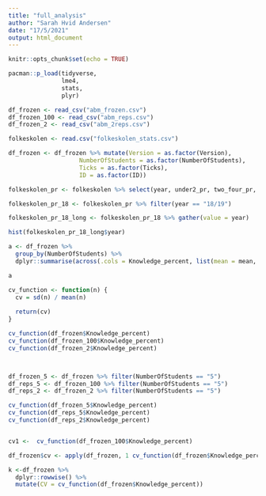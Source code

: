 ```yaml
---
title: "full_analysis"
author: "Sarah Hvid Andersen"
date: "17/5/2021"
output: html_document
---
```


```r
knitr::opts_chunk$set(echo = TRUE)

pacman::p_load(tidyverse,
               lme4,
               stats,
               plyr)
```


```r
df_frozen <- read_csv("abm_frozen.csv")
df_frozen_100 <- read_csv("abm_reps.csv")
df_frozen_2 <- read_csv("abm_2reps.csv")

folkeskolen <- read.csv("folkeskolen_stats.csv")

df_frozen <- df_frozen %>% mutate(Version = as.factor(Version),
                    NumberOfStudents = as.factor(NumberOfStudents),
                    Ticks = as.factor(Ticks),
                    ID = as.factor(ID))

```


```r

folkeskolen_pr <- folkeskolen %>% select(year, under2_pr, two_four_pr, four_seven_pr, over10_pr)

folkeskolen_pr_18 <- folkeskolen_pr %>% filter(year == "18/19")

folkeskolen_pr_18_long <- folkeskolen_pr_18 %>% gather(value = year)

hist(folkeskolen_pr_18_long$year)
```


```r

a <- df_frozen %>%
  group_by(NumberOfStudents) %>%
  dplyr::summarise(across(.cols = Knowledge_percent, list(mean = mean, sd = sd))) 

a

cv_function <- function(n) {
  cv = sd(n) / mean(n)
  
  return(cv)
}

cv_function(df_frozen$Knowledge_percent)
cv_function(df_frozen_100$Knowledge_percent)
cv_function(df_frozen_2$Knowledge_percent)



df_frozen_5 <- df_frozen %>% filter(NumberOfStudents == "5")
df_reps_5 <- df_frozen_100 %>% filter(NumberOfStudents == "5")
df_reps_2 <- df_frozen_2 %>% filter(NumberOfStudents == "5")

cv_function(df_frozen_5$Knowledge_percent)
cv_function(df_reps_5$Knowledge_percent)
cv_function(df_reps_2$Knowledge_percent)


cv1 <-  cv_function(df_frozen_100$Knowledge_percent)

df_frozen$cv <- apply(df_frozen, 1 cv_function(df_frozen$Knowledge_percent))

k <-df_frozen %>% 
  dplyr::rowwise() %>% 
  mutate(CV = cv_function(df_frozen$Knowledge_percent))



```


